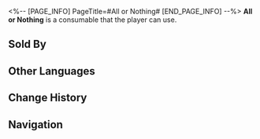 <%-- [PAGE_INFO]
PageTitle=#All or Nothing#
[END_PAGE_INFO] --%>
{{Consumable Infobox
|id          = 408802
|image       = Item All or Nothing.png
|type        = undefined
|rarity      = 4
|effect      = Upon use, your next draw for the Lucky Wheel in Penacony guarantees you a "special prize."
|description = The poker game continued, reaching the fourth round. As the man checked his hand, his confidence wavered.<br />''"A true gambler won't hesitate to call, even if winning the pot appears impossible..." ''The teenager on the opposite side of the table mocked, pushing all his chips forward. ''"All in."''
|effectType  = 
|effectType2 = 
|effectType3 = 
|recipe      = 
|source1     = [[Dreamscape Sales Store]]
|source2     = 
|source3     = 
}}
{{Description|''"Temptation is deemed a virtue for mortals, whereas hesitation proves to be a fatal flaw for gamblers."''}}
'''All or Nothing''' is a consumable that the player can use.

==Sold By==
{{Shop Availability}}

==Other Languages==
{{Other Languages
|en   = All or Nothing
|zhs  = 孤注一掷
|zht  = 孤注一擲
|ja   = 大博打
|ko   = 마지막 승부
|es   = Todo o nada
|fr   = Tout pour le tout
|ru   = Всё или ничего
|th   = All or Nothing
|vi   = Liều Một Phen
|de   = Alles oder nichts
|id   = All or Nothing
|pt   = Tudo ou Nada
}}

==Change History==
{{Change History|2.0}}

==Navigation==
{{Consumable Navbox}}